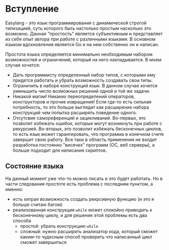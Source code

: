 # Вступление

Easylang - это язык программирования c динамической строгой типизацией, суть которого быть настолько простым насколько это возможно.
Данная "простость" является субъективным и представляет из себя опыт автора при работе с различными языками.
В основном языком вдохновления является Go и на нем собственно он и написан.

Простота языка определяется минимально необходимым набором возможностей и ограничений, который на него накладывается. В моем случае хочется:

- Дать программисту определенный набор типов, с которыми ему придется работать и убрать возможность создавать свои типы.
- Ограничить в наборе конструкций язык. В данном случае хочется уменьшить число возможных решений одной и той же задачи.
- Никакой магии! Никаких переопределений операторов, конструкторов и прочие извращения!
  Если где-то есть сильная потребность, то это больше выглядит как расширение набора конструкций чем попытка расширять поведение одного.
- Отсутсвие самореференций и зацикливаний. Во-первых, это позволит избежать ошибок, которые могут возникнуть при работе с рекурсией.
  Во-вторых, это позволит избежать бесконечных циклов, то есть язык может гарантировать, что программа в конечном счете завершит свою работу.
  Все таки в область применения не входит разработка постоянно "висячих" программ (ОС, веб серверы), а больше подходит для написания скриптов.

## Состояние языка

На данный момент уже что-то можно писать и это будет работать. Но в части следования простоте есть проблема с последним пунктом, а именно:

- есть хитрая возможность создать рекрсивную функцию (и это я больше считаю багом)
- реализованная конструкция `while` может спокойно приводить к бесконечному циклу, и для решения этой проблемы есть два способа
  - простой: убрать конструкцию `while`
  - сложный: нужно расширить анализатор кода, который сможет каким-то чудесным способ проверить что написанный цикл сможет завершиться
